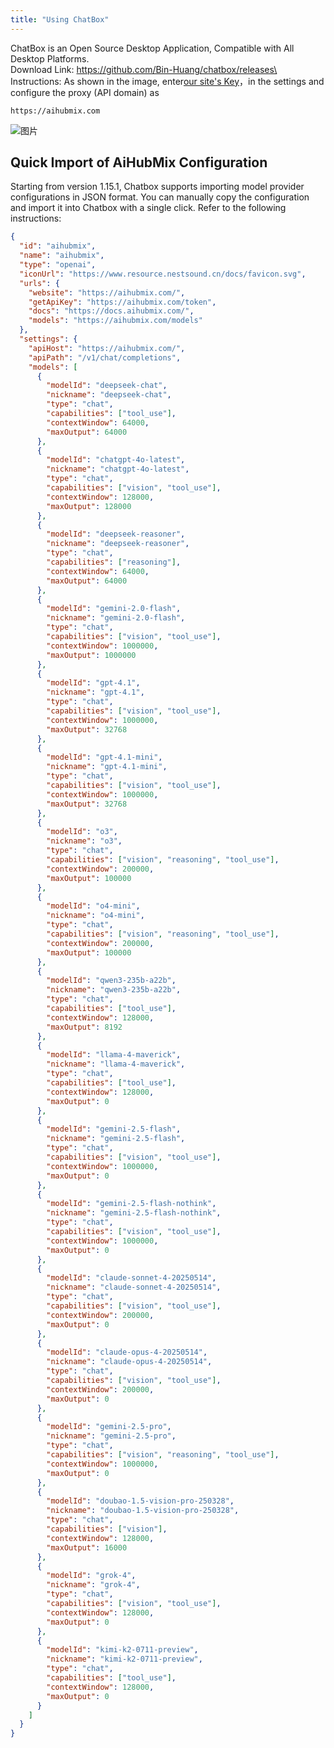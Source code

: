 ```yaml
---
title: "Using ChatBox"
---
```


ChatBox is an Open Source Desktop Application, Compatible with All Desktop Platforms.\
Download Link: https://github.com/Bin-Huang/chatbox/releases\
Instructions: As shown in the image, enter[our site's Key](https://aihubmix.com/token)，in the settings and configure the proxy (API domain) as

```
https://aihubmix.com
```

![图片](../../public/cn/image2.png)

## Quick Import of AiHubMix Configuration

Starting from version 1.15.1, Chatbox supports importing model provider configurations in JSON format. You can manually copy the configuration and import it into Chatbox with a single click. Refer to the following instructions:

```json
{
  "id": "aihubmix",
  "name": "aihubmix",
  "type": "openai",
  "iconUrl": "https://www.resource.nestsound.cn/docs/favicon.svg",
  "urls": {
    "website": "https://aihubmix.com/",
    "getApiKey": "https://aihubmix.com/token",
    "docs": "https://docs.aihubmix.com/",
    "models": "https://aihubmix.com/models"
  },
  "settings": {
    "apiHost": "https://aihubmix.com/",
    "apiPath": "/v1/chat/completions",
    "models": [
      {
        "modelId": "deepseek-chat",
        "nickname": "deepseek-chat",
        "type": "chat",
        "capabilities": ["tool_use"],
        "contextWindow": 64000,
        "maxOutput": 64000
      },
      {
        "modelId": "chatgpt-4o-latest",
        "nickname": "chatgpt-4o-latest",
        "type": "chat",
        "capabilities": ["vision", "tool_use"],
        "contextWindow": 128000,
        "maxOutput": 128000
      },
      {
        "modelId": "deepseek-reasoner",
        "nickname": "deepseek-reasoner",
        "type": "chat",
        "capabilities": ["reasoning"],
        "contextWindow": 64000,
        "maxOutput": 64000
      },
      {
        "modelId": "gemini-2.0-flash",
        "nickname": "gemini-2.0-flash",
        "type": "chat",
        "capabilities": ["vision", "tool_use"],
        "contextWindow": 1000000,
        "maxOutput": 1000000
      },
      {
        "modelId": "gpt-4.1",
        "nickname": "gpt-4.1",
        "type": "chat",
        "capabilities": ["vision", "tool_use"],
        "contextWindow": 1000000,
        "maxOutput": 32768
      },
      {
        "modelId": "gpt-4.1-mini",
        "nickname": "gpt-4.1-mini",
        "type": "chat",
        "capabilities": ["vision", "tool_use"],
        "contextWindow": 1000000,
        "maxOutput": 32768
      },
      {
        "modelId": "o3",
        "nickname": "o3",
        "type": "chat",
        "capabilities": ["vision", "reasoning", "tool_use"],
        "contextWindow": 200000,
        "maxOutput": 100000
      },
      {
        "modelId": "o4-mini",
        "nickname": "o4-mini",
        "type": "chat",
        "capabilities": ["vision", "reasoning", "tool_use"],
        "contextWindow": 200000,
        "maxOutput": 100000
      },
      {
        "modelId": "qwen3-235b-a22b",
        "nickname": "qwen3-235b-a22b",
        "type": "chat",
        "capabilities": ["tool_use"],
        "contextWindow": 128000,
        "maxOutput": 8192
      },
      {
        "modelId": "llama-4-maverick",
        "nickname": "llama-4-maverick",
        "type": "chat",
        "capabilities": ["tool_use"],
        "contextWindow": 128000,
        "maxOutput": 0
      },
      {
        "modelId": "gemini-2.5-flash",
        "nickname": "gemini-2.5-flash",
        "type": "chat",
        "capabilities": ["vision", "tool_use"],
        "contextWindow": 1000000,
        "maxOutput": 0
      },
      {
        "modelId": "gemini-2.5-flash-nothink",
        "nickname": "gemini-2.5-flash-nothink",
        "type": "chat",
        "capabilities": ["vision", "tool_use"],
        "contextWindow": 1000000,
        "maxOutput": 0
      },
      {
        "modelId": "claude-sonnet-4-20250514",
        "nickname": "claude-sonnet-4-20250514",
        "type": "chat",
        "capabilities": ["vision", "tool_use"],
        "contextWindow": 200000,
        "maxOutput": 0
      },
      {
        "modelId": "claude-opus-4-20250514",
        "nickname": "claude-opus-4-20250514",
        "type": "chat",
        "capabilities": ["vision", "tool_use"],
        "contextWindow": 200000,
        "maxOutput": 0
      },
      {
        "modelId": "gemini-2.5-pro",
        "nickname": "gemini-2.5-pro",
        "type": "chat",
        "capabilities": ["vision", "reasoning", "tool_use"],
        "contextWindow": 1000000,
        "maxOutput": 0
      },
      {
        "modelId": "doubao-1.5-vision-pro-250328",
        "nickname": "doubao-1.5-vision-pro-250328",
        "type": "chat",
        "capabilities": ["vision"],
        "contextWindow": 128000,
        "maxOutput": 16000
      },
      {
        "modelId": "grok-4",
        "nickname": "grok-4",
        "type": "chat",
        "capabilities": ["vision", "tool_use"],
        "contextWindow": 128000,
        "maxOutput": 0
      },
      {
        "modelId": "kimi-k2-0711-preview",
        "nickname": "kimi-k2-0711-preview",
        "type": "chat",
        "capabilities": ["tool_use"],
        "contextWindow": 128000,
        "maxOutput": 0
      }
    ]
  }
}
```
